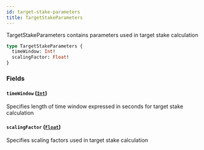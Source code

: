 ```yaml
---
id: target-stake-parameters
title: TargetStakeParameters
---
```



TargetStakeParameters contains parameters used in target stake calculation

```graphql
type TargetStakeParameters {
  timeWindow: Int!
  scalingFactor: Float!
}
```


### Fields

#### `timeWindow` ([`Int`](/docs/testnet/graphql/scalars/int))

Specifies length of time window expressed in seconds for target stake calculation


#### `scalingFactor` ([`Float`](/docs/testnet/graphql/scalars/float))

Specifies scaling factors used in target stake calculation




